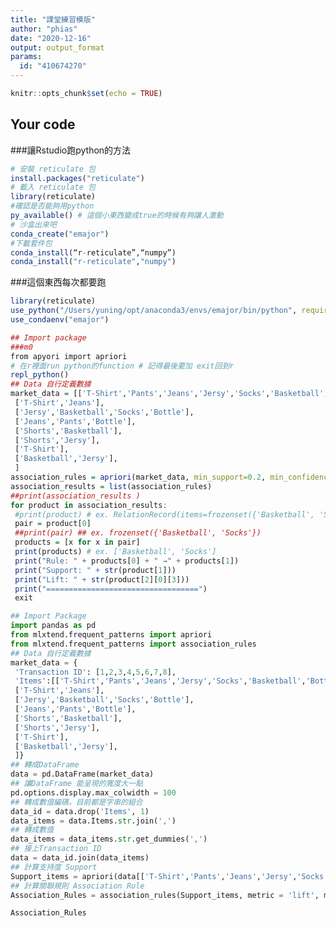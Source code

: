 ```yaml
---
title: "課堂練習模版"
author: "phias"
date: "2020-12-16"
output: output_format
params:
  id: "410674270"
---
```


```r
knitr::opts_chunk$set(echo = TRUE)
```

## Your code
###讓Rstudio跑python的方法
```r
# 安裝 reticulate 包 
install.packages("reticulate")
# 載入 reticulate 包 
library(reticulate)
#確認是否能夠用python
py_available() # 這個小東西變成true的時候有夠讓人激動
# 沙盒出來吧
conda_create("emajor")
#下載套件包
conda_install(“r-reticulate”,“numpy”)
conda_install("r-reticulate","numpy")
```
###這個東西每次都要跑
```r
library(reticulate)
use_python("/Users/yuning/opt/anaconda3/envs/emajor/bin/python", required = T)
use_condaenv("emajor")
```


```r

## Import package
###m0
from apyori import apriori
# 在r裡面run python的function # 記得最後要加 exit回到r
repl_python()
## Data 自行定義數據
market_data = [['T-Shirt','Pants','Jeans','Jersy','Socks','Basketball','Bottle','Shorts'],
 ['T-Shirt','Jeans'],
 ['Jersy','Basketball','Socks','Bottle'],
 ['Jeans','Pants','Bottle'],
 ['Shorts','Basketball'],
 ['Shorts','Jersy'],
 ['T-Shirt'],
 ['Basketball','Jersy'],
 ]
association_rules = apriori(market_data, min_support=0.2, min_confidence=0.2, min_lift=2, max_length=2)
association_results = list(association_rules)
##print(association_results )
for product in association_results:
 #print(product) # ex. RelationRecord(items=frozenset({'Basketball', 'Socks'}), support=0.25, ordered_statistics=[OrderedStatistic(items_base=frozenset({'Basketball'}), items_add=frozenset({'Socks'}), confidence=0.5, lift=2.0), OrderedStatistic(items_base=frozenset({'Socks'}), items_add=frozenset({'Basketball'}), confidence=1.0, lift=2.0)])
 pair = product[0] 
 ##print(pair) ## ex. frozenset({'Basketball', 'Socks'})
 products = [x for x in pair]
 print(products) # ex. ['Basketball', 'Socks']
 print("Rule: " + products[0] + " →" + products[1])
 print("Support: " + str(product[1]))
 print("Lift: " + str(product[2][0][3]))
 print("==================================")
 exit
```

```python
## Import Package
import pandas as pd
from mlxtend.frequent_patterns import apriori
from mlxtend.frequent_patterns import association_rules
## Data 自行定義數據
market_data = {
 'Transaction ID': [1,2,3,4,5,6,7,8],
 'Items':[['T-Shirt','Pants','Jeans','Jersy','Socks','Basketball','Bottle','Shorts'],
 ['T-Shirt','Jeans'],
 ['Jersy','Basketball','Socks','Bottle'],
 ['Jeans','Pants','Bottle'],
 ['Shorts','Basketball'],
 ['Shorts','Jersy'],
 ['T-Shirt'],
 ['Basketball','Jersy'],
 ]}
## 轉成DataFrame
data = pd.DataFrame(market_data)
## 讓DataFrame 能呈現的寬度大一點
pd.options.display.max_colwidth = 100
## 轉成數值編碼，目前都是字串的組合
data_id = data.drop('Items', 1)
data_items = data.Items.str.join(',')
## 轉成數值
data_items = data_items.str.get_dummies(',')
## 接上Transaction ID
data = data_id.join(data_items)
## 計算支持度 Support
Support_items = apriori(data[['T-Shirt','Pants','Jeans','Jersy','Socks','Basketball','Bottle','Shorts']], min_support=0.20, use_colnames = True)
## 計算關聯規則 Association Rule
Association_Rules = association_rules(Support_items, metric = 'lift', min_threshold=1)

Association_Rules
```


